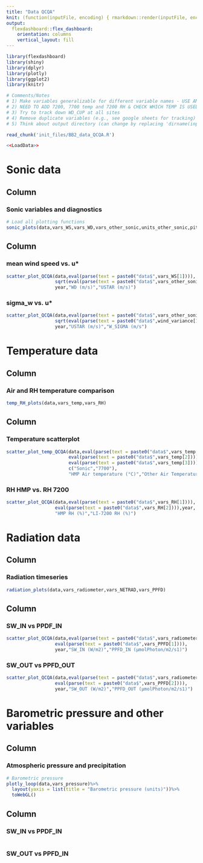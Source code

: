```yaml
---
title: "Data QCQA" 
knit: (function(inputFile, encoding) { rmarkdown::render(inputFile, encoding = encoding, output_file = file.path(dirname(inputFile), 'BB2_data_QCQA.html')) })
output: 
  flexdashboard::flex_dashboard:
    orientation: columns
    vertical_layout: fill
---
```

<!-- NOTES: 
1) Make sure to update file name in knit above (e.g., BB2_data_QCQA.html) 
2) Update init file below (e.g., BB2_data_QCQA.R) -->

```r
library(flexdashboard)
library(shiny)
library(dplyr)
library(plotly)
library(ggplot2)
library(knitr)
```

```r
# Comments/Notes
# 1) Make variables generalizable for different variable names - USE AMERIFLUX NAMES HERE (make sure to update plots below) - make scatterplot generalizable - Temperature scatterplot could be more generalizable
# 2) NEED TO ADD 7200, 7700 temp and 7200 RH & CHECK WHICH TEMP IS USED TO SONIC (cross wind corrected or no) ADD HERE after MEETING ON THURSDAY!
# 3) Try to track down WD_CUP at all sites
# 4) Remove duplicate variables (e.g., see google sheets for tracking)
# 5) Think about output directory (can change by replacing 'dirname(inputFile)' above)
```

<!-- specify init file to read -->
```r
read_chunk('init_files/BB2_data_QCQA.R')
```

```r
<<LoadData>>
```

Sonic data 
=======================================================================

Column {data-width=600}
-----------------------------------------------------------------------

### Sonic variables and diagnostics

```r
# Load all plotting functions
sonic_plots(data,vars_WS,vars_WD,vars_other_sonic,units_other_sonic,pitch_ind)
```

Column {data-width=400}
-----------------------------------------------------------------------

### mean wind speed vs. u*
```r
scatter_plot_QCQA(data,eval(parse(text = paste0("data$",vars_WS[1]))),
                  sqrt(eval(parse(text = paste0("data$",vars_other_sonic[1])))),
                  year,"WD (m/s)","USTAR (m/s)")
```

### sigma_w vs. u*
```r
scatter_plot_QCQA(data,eval(parse(text = paste0("data$",vars_other_sonic[1]))),
                  sqrt(eval(parse(text = paste0("data$",wind_variance[1])))),
                  year,"USTAR (m/s)","W_SIGMA (m/s")
```

Temperature data 
=======================================================================

Column {data-width=600}
-----------------------------------------------------------------------

### Air and RH temperature comparison 
```r
temp_RH_plots(data,vars_temp,vars_RH)
```

Column {data-width=400}
-----------------------------------------------------------------------

### Temperature scatterplot
```r
scatter_plot_temp_QCQA(data,eval(parse(text = paste0("data$",vars_temp[1]))),
                       eval(parse(text = paste0("data$",vars_temp[2]))),
                       eval(parse(text = paste0("data$",vars_temp[3]))),
                       c("Sonic","7700"),
                       "HMP Air temperature (°C)","Other Air Temperature (°C)")
```

### RH HMP vs. RH 7200

```r
scatter_plot_QCQA(data,eval(parse(text = paste0("data$",vars_RH[1]))),
                  eval(parse(text = paste0("data$",vars_RH[2]))),year,
                  "HMP RH (%)","LI-7200 RH (%)")
```


Radiation data  
=======================================================================

Column {data-width=600}
-----------------------------------------------------------------------

### Radiation timeseries  
```r
radiation_plots(data,vars_radiometer,vars_NETRAD,vars_PPFD)
```

Column {data-width=400}
-----------------------------------------------------------------------

### SW_IN vs PPDF_IN
```r
scatter_plot_QCQA(data,eval(parse(text = paste0("data$",vars_radiometer[1]))),
                  eval(parse(text = paste0("data$",vars_PPFD[1]))),
                  year,"SW_IN (W/m2)","PPFD_IN (µmolPhoton/m2/s1)")
```

### SW_OUT vs PPFD_OUT

```r
scatter_plot_QCQA(data,eval(parse(text = paste0("data$",vars_radiometer[2]))),
                  eval(parse(text = paste0("data$",vars_PPFD[2]))),
                  year,"SW_OUT (W/m2)","PPFD_OUT (µmolPhoton/m2/s1)")
```

Barometric pressure and other variables   
=======================================================================

Column {data-width=600}
-----------------------------------------------------------------------

### Atmospheric pressure and precipitation  
```r
# Barometric pressure 
plotly_loop(data,vars_pressure)%>%
  layout(yaxis = list(title = "Barometric pressure (units)"))%>%
  toWebGL()
```

Column {data-width=400}
-----------------------------------------------------------------------

### SW_IN vs PPDF_IN
```r

```

### SW_OUT vs PPFD_IN
```r

```


